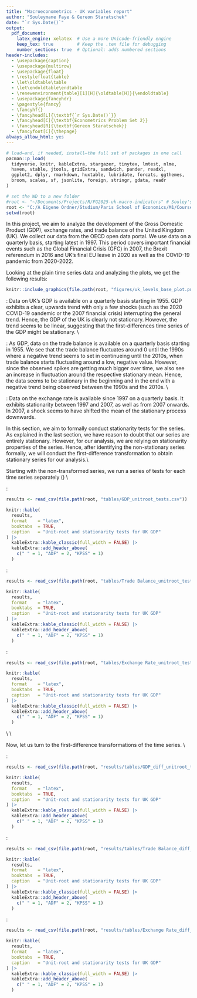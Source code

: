 ```yaml
---
title: "Macroeconometrics - UK variables report"
author: "Souleymane Faye & Gereon Staratschek"
date: "`r Sys.Date()`"
output: 
  pdf_document:
    latex_engine: xelatex  # Use a more Unicode-friendly engine
    keep_tex: true         # Keep the .tex file for debugging
    number_sections: true  # Optional: adds numbered sections
header-includes:
  - \usepackage{caption}
  - \usepackage{multirow}
  - \usepackage{float}
  - \restylefloat{table}
  - \let\oldtable\table
  - \let\endoldtable\endtable
  - \renewenvironment{table}[1][H]{\oldtable[H]}{\endoldtable}
  - \usepackage{fancyhdr}
  - \pagestyle{fancy}
  - \fancyhf{}
  - \fancyhead[L]{\textbf{`r Sys.Date()`}}
  - \fancyhead[C]{\textbf{Econometrics Problem Set 2}}
  - \fancyhead[R]{\textbf{Gereon Staratschek}}
  - \fancyfoot[C]{\thepage}
always_allow_html: yes
---
```


```r

# load—and, if needed, install—the full set of packages in one call
pacman::p_load(
  tidyverse, knitr, kableExtra, stargazer, tinytex, lmtest, nlme,
  haven, vtable, jtools, gridExtra, sandwich, pander, readxl,
  ggplot2, dplyr, rmarkdown, huxtable, lubridate, forcats, ggthemes,
  broom, scales, sf, jsonlite, foreign, stringr, gdata, readr
)

# set the WD to a new folder
#root <- "~/Documents/Projects/R/FG2025-uk-macro-indicators" # Souley's path
root <- "C:/A Eigene Ordner/Studium/Paris School of Economics/M1/Courses/Econometrics 2b/Homework/uk-macro-indicators" # Gereon's path
setwd(root)
```


\section*{Preliminaries}

In this project, we aim to analyze the development of the Gross Domestic Product (GDP), exchange rates, and trade balance of the United Kingdom (UK). We collect our data from the OECD open data portal. We use data on a quarterly basis, starting latest in 1997. This period covers important financial events such as the Global Financial Crisis (GFC) in 2007, the Brexit referendum in 2016 and UK's final EU leave in 2020 as well as the COVID-19 pandemic from 2020-2022.

\section*{Exercise 1}

\subsection*{Part 1: Analyzing the time series in levels}


Looking at the plain time series data and analyzing the plots, we get the following results:


```r
knitr::include_graphics(file.path(root, "figures/uk_levels_base_plot.png"))
```

\textbf{GDP}: Data on UK's GDP is available on a quarterly basis starting in 1955. GDP exhibits a clear, upwards trend with only a few shocks (such as the 2020 COVID-19 oandemic or the 2007 financial crisis) interrupting the general trend. Hence, the GDP of the UK is clearly not stationary. However, the trend seems to be linear, suggesting that the first-differences time series of the GDP might be stationary. \\

\textbf{Trade Balance}: As GDP, data on the trade balance is available on a quarterly basis starting in 1955. We see that the trade balance fluctuates around 0 until the 1990s where a negative trend seems to set in continueing until the 2010s, when trade balance starts fluctuating around a low, negative value. However, since the observed spikes are getting much bigger over time, we also see an increase in fluctuation around the respective stationary mean. Hence, the data seems to be stationary in the beginning and in the end with a negative trend being observed between the 1990s and the 2010s. \\

\textbf{Exchange Rate}: Data on the exchange rate is available since 1997 on a quarterly basis. It exhibits stationarity between 1997 and 2007, as well as from 2007 onwards. In 2007, a shock seems to have shifted the mean of the stationary process downwards.


\subsection*{Part 2: Conducting unit roots and stationarity tests}

In this section, we aim to formally conduct stationarity tests for the series. As explained in the last section, we have reason to doubt that our series are entirely stationary. However, for our analysis, we are relying on stationarity properties of the series. Hence, after identifying the non-stationary series formally, we will conduct the first-difference transformation to obtain stationary series for our analysis.\\

Starting with the non-transformed series, we run a series of tests for each time series separately (\textcolor{red}{Explain the type of tests here!}) \\

\textbf{GDP}: 

```r
results <- read_csv(file.path(root, "tables/GDP_unitroot_tests.csv"))

knitr::kable(
  results,
  format    = "latex",          
  booktabs  = TRUE,           
  caption   = "Unit-root and stationarity tests for UK GDP"
) |>
  kableExtra::kable_classic(full_width = FALSE) |> 
  kableExtra::add_header_above(         
    c(" " = 1, "ADF" = 2, "KPSS" = 1)
  )

```

\textbf{Trade Balance}:

```r
results <- read_csv(file.path(root, "tables/Trade Balance_unitroot_tests.csv"))

knitr::kable(
  results,
  format    = "latex",          
  booktabs  = TRUE,           
  caption   = "Unit-root and stationarity tests for UK GDP"
) |>
  kableExtra::kable_classic(full_width = FALSE) |> 
  kableExtra::add_header_above(         
    c(" " = 1, "ADF" = 2, "KPSS" = 1)
  )
```

\textbf{Exchange Rate}:

```r
results <- read_csv(file.path(root, "tables/Exchange Rate_unitroot_tests.csv"))

knitr::kable(
  results,
  format    = "latex",          
  booktabs  = TRUE,           
  caption   = "Unit-root and stationarity tests for UK GDP"
) |>
  kableExtra::kable_classic(full_width = FALSE) |> 
  kableExtra::add_header_above(         
    c(" " = 1, "ADF" = 2, "KPSS" = 1)
  )
```
 \\
 \textcolor{red}{Interprete these results!} \\
 
Now, let us turn to the first-difference transformations of the time series. \\



\textbf{GDP}: 

```r
results <- read_csv(file.path(root, "results/tables/GDP_diff_unitroot_tests.csv"))

knitr::kable(
  results,
  format    = "latex",          
  booktabs  = TRUE,           
  caption   = "Unit-root and stationarity tests for UK GDP"
) |>
  kableExtra::kable_classic(full_width = FALSE) |> 
  kableExtra::add_header_above(         
    c(" " = 1, "ADF" = 2, "KPSS" = 1)
  )

```

\textbf{Trade Balance}:

```r
results <- read_csv(file.path(root, "results/tables/Trade Balance_diff_unitroot_tests.csv"))

knitr::kable(
  results,
  format    = "latex",          
  booktabs  = TRUE,           
  caption   = "Unit-root and stationarity tests for UK GDP"
) |>
  kableExtra::kable_classic(full_width = FALSE) |> 
  kableExtra::add_header_above(         
    c(" " = 1, "ADF" = 2, "KPSS" = 1)
  )
```

\textbf{Exchange Rate}:

```r
results <- read_csv(file.path(root, "results/tables/Exchange Rate_diff_unitroot_tests.csv"))

knitr::kable(
  results,
  format    = "latex",          
  booktabs  = TRUE,           
  caption   = "Unit-root and stationarity tests for UK GDP"
) |>
  kableExtra::kable_classic(full_width = FALSE) |> 
  kableExtra::add_header_above(         
    c(" " = 1, "ADF" = 2, "KPSS" = 1)
  )
```

